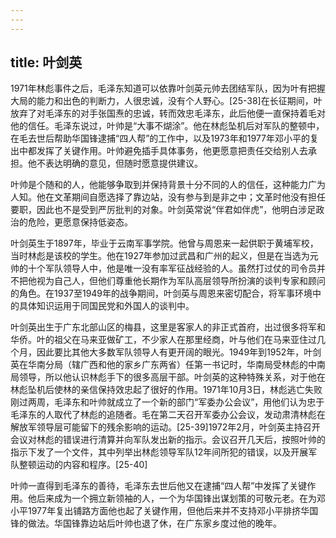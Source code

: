 ```yaml
---
---
---
```

title: 叶剑英
---



1971年林彪事件之后，毛泽东知道可以依靠叶剑英元帅去团结军队，因为叶有把握大局的能力和出色的判断力，人很忠诚，没有个人野心。[25-38]在长征期间，叶放弃了对毛泽东的对手张国焘的忠诚，转而效忠毛泽东，此后他便一直保持着毛对他的信任。毛泽东说过，叶帅是“大事不煳涂”。他在林彪坠机后对军队的整顿中，在毛去世后帮助华国锋逮捕“四人帮”的工作中，以及1973年和1977年邓小平的复出中都发挥了关键作用。叶帅避免插手具体事务，他更愿意把责任交给别人去承担。他不表达明确的意见，但随时愿意提供建议。

叶帅是个随和的人，他能够争取到并保持背景十分不同的人的信任，这种能力广为人知。他在文革期间自愿选择了靠边站，没有参与到是非之中；文革时他没有担任要职，因此也不是受到严厉批判的对象。叶剑英常说“伴君如伴虎”，他明白涉足政治的危险，更愿意保持低姿态。

叶剑英生于1897年，毕业于云南军事学院。他曾与周恩来一起供职于黄埔军校，当时林彪是该校的学生。他在1927年参加过武昌和广州的起义，但是在当选为元帅的十个军队领导人中，他是唯一没有率军征战经验的人。虽然打过仗的司令员并不把他视为自己人，但他们尊重他长期作为军队高层领导所扮演的谈判专家和顾问的角色。在1937至1949年的战争期间，叶剑英与周恩来密切配合，将军事环境中的具体知识运用于同国民党和外国人的谈判中。

叶剑英出生于广东北部山区的梅县，这里是客家人的非正式首府，出过很多将军和华侨。叶的祖父在马来亚做矿工，不少家人在那里经商，叶与他们在马来亚住过几个月，因此要比其他大多数军队领导人有更开阔的眼光。1949年到1952年，叶剑英在华南分局（辖广西和他的家乡广东两省）任第一书记时，华南局受林彪的中南局领导，所以他认识林彪手下的很多高层干部。叶剑英的这种特殊关系，对于他在林彪坠机后使林的亲信保持效忠起了很好的作用。1971年10月3日，林彪逃亡失败刚过两周，毛泽东和叶帅就成立了一个新的部门“军委办公会议”，用他们认为忠于毛泽东的人取代了林彪的追随者。毛在第二天召开军委办公会议，发动肃清林彪在解放军领导层可能留下的残余影响的运动。[25-39]1972年2月，叶剑英主持召开会议对林彪的错误进行清算并向军队发出新的指示。会议召开几天后，按照叶帅的指示下发了一个文件，其中列举出林彪领导军队12年间所犯的错误，以及开展军队整顿运动的内容和程序。[25-40]

叶帅一直得到毛泽东的善待，毛泽东去世后他又在逮捕“四人帮”中发挥了关键作用。他后来成为一个拥立新领袖的人，一个为华国锋出谋划策的可敬元老。在为邓小平1977年复出铺路方面他也起了关键作用，但他后来并不支持邓小平排挤华国锋的做法。华国锋靠边站后叶帅也退了休，在广东家乡度过他的晚年。